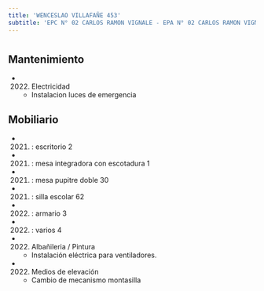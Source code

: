 ```yaml
---
title: 'WENCESLAO VILLAFAÑE 453'
subtitle: 'EPC N° 02 CARLOS RAMON VIGNALE - EPA N° 02 CARLOS RAMON VIGNALE'
---
```


#


## Mantenimiento

*  (2022) Electricidad 
    + Instalacion luces de emergencia


## Mobiliario

*  (2021) : escritorio 2 

*  (2021) : mesa integradora con escotadura 1 

*  (2021) : mesa pupitre doble 30 

*  (2021) : silla escolar 62 

*  (2022) : armario 3 

*  (2022) : varios 4 




*  (2022) Albañileria / Pintura 
    + Instalación eléctrica para ventiladores.

*  (2022) Medios de elevación 
    + Cambio de mecanismo montasilla




